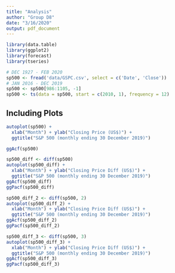 ```yaml
---
title: "Analysis"
author: "Group D8"
date: "3/16/2020"
output: pdf_document
---
```


```r
library(data.table)
library(ggplot2)
library(forecast)
library(tseries)
```


```r
# DEC 1927 - FEB 2020
sp500 <- fread('data/GSPC.csv', select = c('Date', 'Close'))
# JAN 2016 - DEC 2019
sp500 <- sp500[986:1105, -1]
sp500 <- ts(data = sp500, start = c(2010, 1), frequency = 12)
```

## Including Plots

```r
autoplot(sp500) +
  xlab("Month") + ylab("Closing Price (US$)") +
  ggtitle("S&P 500 (monthly ending 30 December 2019)")
```

```r
ggAcf(sp500)
```

```r
sp500_diff <- diff(sp500)
autoplot(sp500_diff) +
  xlab("Month") + ylab("Closing Price Diff (US$)") +
  ggtitle("S&P 500 (monthly ending 30 December 2019)")
ggAcf(sp500_diff)
ggPacf(sp500_diff)
```

```r
sp500_diff_2 <- diff(sp500, 2)
autoplot(sp500_diff_2) +
  xlab("Month") + ylab("Closing Price Diff (US$)") +
  ggtitle("S&P 500 (monthly ending 30 December 2019)")
ggAcf(sp500_diff_2)
ggPacf(sp500_diff_2)
```

```r
sp500_diff_3 <- diff(sp500, 3)
autoplot(sp500_diff_3) +
  xlab("Month") + ylab("Closing Price Diff (US$)") +
  ggtitle("S&P 500 (monthly ending 30 December 2019)")
ggAcf(sp500_diff_3)
ggPacf(sp500_diff_3)
```

